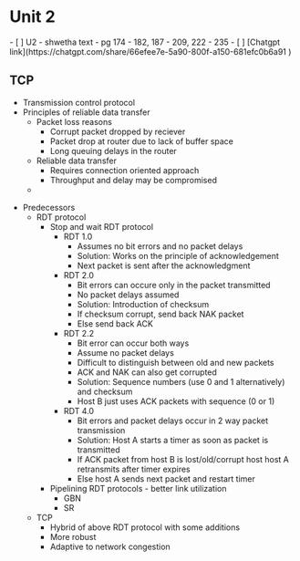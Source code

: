 = Unit 2 =

- [ ] U2 - shwetha text - pg 174 - 182, 187 - 209, 222 - 235
- [ ] [Chatgpt link](https://chatgpt.com/share/66efee7e-5a90-800f-a150-681efc0b6a91 )

== TCP ==
* Transmission control protocol
* Principles of reliable data transfer
** Packet loss reasons
*** Corrupt packet dropped by reciever
*** Packet drop at router due to lack of buffer space
*** Long queuing delays in the router
** Reliable data transfer
*** Requires connection oriented approach
*** Throughput and delay may be compromised
** 


* Predecessors
** RDT protocol
*** Stop and wait RDT protocol
**** RDT 1.0
***** Assumes no bit errors and no packet delays
***** Solution: Works on the principle of acknowledgement
***** Next packet is sent after the acknowledgment
**** RDT 2.0
***** Bit errors can occure only in the packet transmitted
***** No packet delays assumed
***** Solution: Introduction of checksum
***** If checksum corrupt, send back NAK packet
***** Else send back ACK
**** RDT 2.2
***** Bit error can occur both ways
***** Assume no packet delays
***** Difficult to distinguish between old and new packets
***** ACK and NAK can also get corrupted
***** Solution: Sequence numbers (use 0 and 1 alternatively) and checksum
***** Host B just uses ACK packets with sequence (0 or 1)
**** RDT 4.0
***** Bit errors and packet delays occur in 2 way packet transmission
***** Solution: Host A starts a timer as soon as packet is transmitted
***** If ACK packet from host B is lost/old/corrupt host host A retransmits after timer expires
***** Else host A sends next packet and restart timer
*** Pipelining RDT protocols - better link utilization
**** GBN
**** SR
** TCP
*** Hybrid of above RDT protocol with some additions
*** More robust
*** Adaptive to network congestion



